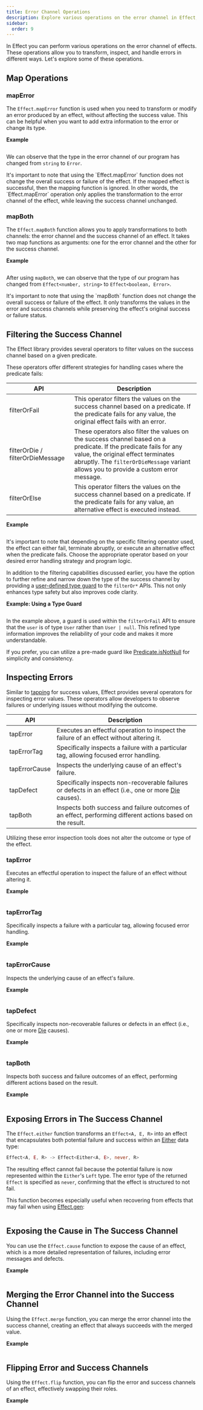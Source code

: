 ```yaml
---
title: Error Channel Operations
description: Explore various operations on the error channel in Effect, including error mapping, both channel mapping, filtering success values, inspecting errors, exposing errors, merging error and success channels, and flipping error and success channels. Learn how to handle errors effectively in your Effect programming.
sidebar:
  order: 9
---
```



In Effect you can perform various operations on the error channel of effects. These operations allow you to transform, inspect, and handle errors in different ways. Let's explore some of these operations.

## Map Operations

### mapError

The `Effect.mapError` function is used when you need to transform or modify an error produced by an effect, without affecting the success value. This can be helpful when you want to add extra information to the error or change its type.

**Example**

```ts file=<rootDir>/error-channel-operations/mapError.ts

```

We can observe that the type in the error channel of our program has changed from `string` to `Error`.

<Aside type="note">
  It's important to note that using the `Effect.mapError` function does not
  change the overall success or failure of the effect. If the mapped effect
  is successful, then the mapping function is ignored. In other words, the
  `Effect.mapError` operation only applies the transformation to the error
  channel of the effect, while leaving the success channel unchanged.
</Aside>

### mapBoth

The `Effect.mapBoth` function allows you to apply transformations to both channels: the error channel and the success channel of an effect. It takes two map functions as arguments: one for the error channel and the other for the success channel.

**Example**

```ts file=<rootDir>/error-channel-operations/mapBoth.ts

```

After using `mapBoth`, we can observe that the type of our program has changed from `Effect<number, string>` to `Effect<boolean, Error>`.

<Aside type="note">
  It's important to note that using the `mapBoth` function does not change
  the overall success or failure of the effect. It only transforms the
  values in the error and success channels while preserving the effect's
  original success or failure status.
</Aside>

## Filtering the Success Channel

The Effect library provides several operators to filter values on the success channel based on a given predicate.

These operators offer different strategies for handling cases where the predicate fails:

| **API**                          | **Description**                                                                                                                                                                                                                                   |
| -------------------------------- | ------------------------------------------------------------------------------------------------------------------------------------------------------------------------------------------------------------------------------------------------- |
| filterOrFail                     | This operator filters the values on the success channel based on a predicate. If the predicate fails for any value, the original effect fails with an error.                                                                                      |
| filterOrDie / filterOrDieMessage | These operators also filter the values on the success channel based on a predicate. If the predicate fails for any value, the original effect terminates abruptly. The `filterOrDieMessage` variant allows you to provide a custom error message. |
| filterOrElse                     | This operator filters the values on the success channel based on a predicate. If the predicate fails for any value, an alternative effect is executed instead.                                                                                    |

**Example**

```ts file=<rootDir>/error-channel-operations/filter.ts

```

It's important to note that depending on the specific filtering operator used, the effect can either fail, terminate abruptly, or execute an alternative effect when the predicate fails. Choose the appropriate operator based on your desired error handling strategy and program logic.

In addition to the filtering capabilities discussed earlier, you have the option to further refine and narrow down the type of the success channel by providing a [user-defined type guard](https://www.typescriptlang.org/docs/handbook/2/narrowing.html#using-type-predicates) to the `filterOr*` APIs.
This not only enhances type safety but also improves code clarity.

**Example: Using a Type Guard**

```ts file=<rootDir>/error-channel-operations/filter-type-guard.ts

```

In the example above, a guard is used within the `filterOrFail` API to ensure that the `user` is of type `User` rather than `User | null`. This refined type information improves the reliability of your code and makes it more understandable.

If you prefer, you can utilize a pre-made guard like [Predicate.isNotNull](https://effect-ts.github.io/effect/effect/Predicate.ts.html#isnotnull) for simplicity and consistency.

## Inspecting Errors

Similar to [tapping](/getting-started/building-pipelines#tap) for success values, Effect provides several operators for inspecting error values.
These operators allow developers to observe failures or underlying issues without modifying the outcome.

| API           | Description                                                                                                                     |
| ------------- | ------------------------------------------------------------------------------------------------------------------------------- |
| tapError      | Executes an effectful operation to inspect the failure of an effect without altering it.                                        |
| tapErrorTag   | Specifically inspects a failure with a particular tag, allowing focused error handling.                                         |
| tapErrorCause | Inspects the underlying cause of an effect's failure.                                                                           |
| tapDefect     | Specifically inspects non-recoverable failures or defects in an effect (i.e., one or more [Die](/data-types/cause#die) causes). |
| tapBoth       | Inspects both success and failure outcomes of an effect, performing different actions based on the result.                      |

<Aside type="note">
  Utilizing these error inspection tools does not alter the outcome or type
  of the effect.
</Aside>

### tapError

Executes an effectful operation to inspect the failure of an effect without altering it.

**Example**

```ts file=<rootDir>/error-channel-operations/tapError.ts

```

### tapErrorTag

Specifically inspects a failure with a particular tag, allowing focused error handling.

**Example**

```ts file=<rootDir>/error-channel-operations/tapErrorTag.ts

```

### tapErrorCause

Inspects the underlying cause of an effect's failure.

**Example**

```ts file=<rootDir>/error-channel-operations/tapErrorCause.ts

```

### tapDefect

Specifically inspects non-recoverable failures or defects in an effect (i.e., one or more [Die](/data-types/cause#die) causes).

**Example**

```ts file=<rootDir>/error-channel-operations/tapDefect.ts

```

### tapBoth

Inspects both success and failure outcomes of an effect, performing different actions based on the result.

**Example**

```ts file=<rootDir>/error-channel-operations/tapBoth.ts

```

## Exposing Errors in The Success Channel

The `Effect.either` function transforms an `Effect<A, E, R>` into an effect that encapsulates both potential failure and success within an [Either](/data-types/either) data type:

```ts showLineNumbers=false
Effect<A, E, R> -> Effect<Either<A, E>, never, R>
```

The resulting effect cannot fail because the potential failure is now represented within the `Either`'s `Left` type.
The error type of the returned `Effect` is specified as `never`, confirming that the effect is structured to not fail.

This function becomes especially useful when recovering from effects that may fail when using [Effect.gen](/getting-started/using-generators#understanding-effectgen):

```ts file=<rootDir>/error-channel-operations/either.ts

```

## Exposing the Cause in The Success Channel

You can use the `Effect.cause` function to expose the cause of an effect, which is a more detailed representation of failures, including error messages and defects.

**Example**

```ts file=<rootDir>/error-channel-operations/cause.ts

```

## Merging the Error Channel into the Success Channel

Using the `Effect.merge` function, you can merge the error channel into the success channel, creating an effect that always succeeds with the merged value.

**Example**

```ts file=<rootDir>/error-channel-operations/merge.ts

```

## Flipping Error and Success Channels

Using the `Effect.flip` function, you can flip the error and success channels of an effect, effectively swapping their roles.

**Example**

```ts file=<rootDir>/error-channel-operations/flip.ts

```
